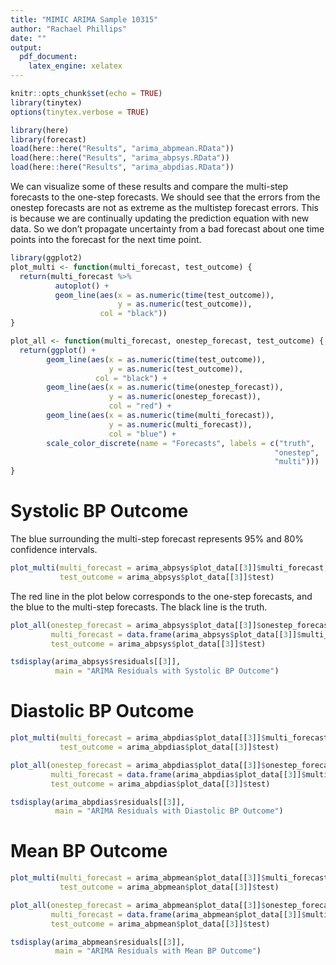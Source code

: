 ```yaml
---
title: "MIMIC ARIMA Sample 10315"
author: "Rachael Phillips"
date: ""
output:
  pdf_document:
    latex_engine: xelatex
---
```

```r
knitr::opts_chunk$set(echo = TRUE)
library(tinytex)
options(tinytex.verbose = TRUE)
```
```r
library(here)
library(forecast)
load(here::here("Results", "arima_abpmean.RData"))
load(here::here("Results", "arima_abpsys.RData"))
load(here::here("Results", "arima_abpdias.RData"))
```

We can visualize some of these results and compare the multi-step forecasts to
the one-step forecasts. We should see that the errors from the onestep forecasts
are not as extreme as the multistep forecast errors. This is because we are
continually updating the prediction equation with new data. So we don't
propagate uncertainty from a bad forecast about one time points into the
forecast for the next time point.

```r
library(ggplot2)
plot_multi <- function(multi_forecast, test_outcome) {
  return(multi_forecast %>%
          autoplot() +
          geom_line(aes(x = as.numeric(time(test_outcome)),
                        y = as.numeric(test_outcome)),
                    col = "black"))
}

plot_all <- function(multi_forecast, onestep_forecast, test_outcome) {            
  return(ggplot() +
        geom_line(aes(x = as.numeric(time(test_outcome)),
                      y = as.numeric(test_outcome)),
                   col = "black") +
        geom_line(aes(x = as.numeric(time(onestep_forecast)),
                      y = as.numeric(onestep_forecast)),
                      col = "red") +
        geom_line(aes(x = as.numeric(time(multi_forecast)),
                      y = as.numeric(multi_forecast)),
                      col = "blue") +              
        scale_color_discrete(name = "Forecasts", labels = c("truth",
                                                           "onestep",
                                                           "multi")))
}
```

# Systolic BP Outcome

The blue surrounding the multi-step forecast represents 95\% and 80\% confidence
intervals.

```r
plot_multi(multi_forecast = arima_abpsys$plot_data[[3]]$multi_forecast,
           test_outcome = arima_abpsys$plot_data[[3]]$test)

```

The red line in the plot below corresponds to the one-step forecasts, and the
blue to the multi-step forecasts. The black line is the truth.

```r
plot_all(onestep_forecast = arima_abpsys$plot_data[[3]]$onestep_forecast,
         multi_forecast = data.frame(arima_abpsys$plot_data[[3]]$multi_forecast)[,1],
         test_outcome = arima_abpsys$plot_data[[3]]$test)
```

```r
tsdisplay(arima_abpsys$residuals[[3]],
          main = "ARIMA Residuals with Systolic BP Outcome")   
```

\clearpage

# Diastolic BP Outcome

```r
plot_multi(multi_forecast = arima_abpdias$plot_data[[3]]$multi_forecast,
           test_outcome = arima_abpdias$plot_data[[3]]$test)
```

```r
plot_all(onestep_forecast = arima_abpdias$plot_data[[3]]$onestep_forecast,
         multi_forecast = data.frame(arima_abpdias$plot_data[[3]]$multi_forecast)[,1],
         test_outcome = arima_abpdias$plot_data[[3]]$test)   
```

```r
tsdisplay(arima_abpdias$residuals[[3]],
          main = "ARIMA Residuals with Diastolic BP Outcome")

```

\clearpage

# Mean BP Outcome

```r
plot_multi(multi_forecast = arima_abpmean$plot_data[[3]]$multi_forecast,
           test_outcome = arima_abpmean$plot_data[[3]]$test)
```

```r
plot_all(onestep_forecast = arima_abpmean$plot_data[[3]]$onestep_forecast,
         multi_forecast = data.frame(arima_abpmean$plot_data[[3]]$multi_forecast)[,1],
         test_outcome = arima_abpmean$plot_data[[3]]$test)
```

```r
tsdisplay(arima_abpmean$residuals[[3]],
          main = "ARIMA Residuals with Mean BP Outcome")      
```

